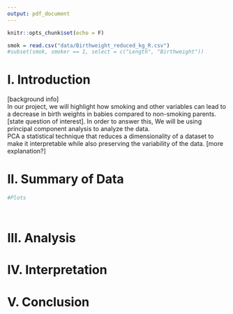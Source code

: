 ```yaml
---
output: pdf_document
---
```


```r
knitr::opts_chunk$set(echo = F)
```

\begin{center}
\vspace*{10\baselineskip}
\LARGE{\textbf{Project 1: PCA Analysis on a Birth Weight Dataset}}\\
\vspace*{19\baselineskip}
\normalsize{Trevor Carpenter, Christina De Cesaris, Michelle Tran}\\
STA 135: Multivariate Data Analysis\\
Professor Maxime Pouokam\\
University of California, Davis\\
May 4, 2021
\end{center}

\clearpage

```r
smok = read.csv("data/Birthweight_reduced_kg_R.csv")
#subset(smok, smoker == 1, select = c("Length", "Birthweight"))
```

# I. Introduction
[background info] \
In our project, we will highlight how smoking and other variables can lead to a decrease in birth weights in babies compared to non-smoking parents. [state question of interest]. In order to answer this, We will be using principal component analysis to analyze the data. \
PCA a statistical technique that reduces a dimensionality of a dataset to make it interpretable while also preserving the variability of the data. [more explanation?] 




# II. Summary of Data

```r
#Plots




```






# III. Analysis








# IV. Interpretation







# V. Conclusion










\clearpage

\subsection*{Appendix: R Script}

```r

```
